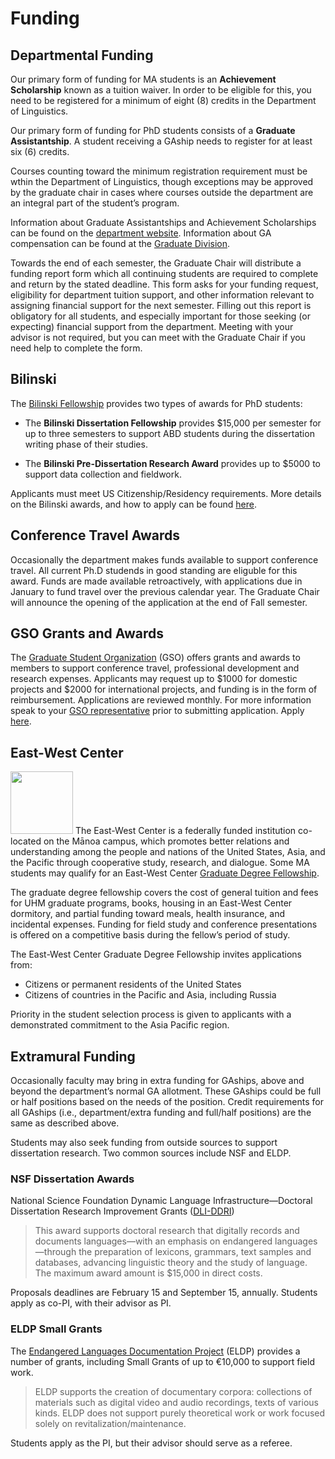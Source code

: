 # Funding {#funding}

## Departmental Funding

Our primary form of funding for MA students is an **Achievement Scholarship** known as a tuition waiver. In order to be eligible for this, you need to be registered for a minimum of eight (8) credits in the Department of Linguistics.

Our primary form of funding for PhD students consists of a **Graduate Assistantship**. A student receiving a GAship needs to register for at least six (6) credits.

Courses counting toward the minimum registration requirement must be wthin the Department of Linguistics, though exceptions may be approved by the graduate chair in cases where courses outside the department are an integral part of the student's program.

Information about Graduate Assistantships and Achievement Scholarships can be found on the [department website](http://ling.hawaii.edu/degree-programs/funding/). Information about GA compensation can be found at the [Graduate Division](https://manoa.hawaii.edu/graduate/compensation-tax-withholding/).

Towards the end of each semester, the Graduate Chair will distribute a funding report form which all continuing students are required to complete and return by the stated deadline. This form asks for your funding request, eligibility for department tuition support, and other information relevant to assigning financial support for the next semester. Filling out this report is obligatory for all students, and especially important for those seeking (or expecting) financial support from the department. Meeting with your advisor is not required, but you can meet with the Graduate Chair if you need help to complete the form.

## Bilinski

The [Bilinski Fellowship](http://ling.hawaii.edu/degree-programs/funding/bilinski/) provides two types of awards for PhD students:

-   The **Bilinski Dissertation Fellowship** provides \$15,000 per semester for up to three semesters to support ABD students during the dissertation writing phase of their studies.

-   The **Bilinski Pre-Dissertation Research Award** provides up to \$5000 to support data collection and fieldwork.

Applicants must meet US Citizenship/Residency requirements. More details on the Bilinski awards, and how to apply can be found [here](http://ling.hawaii.edu/degree-programs/funding/bilinski/).

## Conference Travel Awards

Occasionally the department makes funds available to support conference travel. All current Ph.D studends in good standing are eliguble for this award. Funds are made available retroactively, with applications due in January to fund travel over the previous calendar year. The Graduate Chair will announce the opening of the application at the end of Fall semester.

## GSO Grants and Awards

The [Graduate Student Organization](https://uhmgso.wixsite.com/website-1/grants-and-awards) (GSO) offers grants and awards to members to support conference travel, professional development and research expenses. Applicants may request up to \$1000 for domestic projects and \$2000 for international projects, and funding is in the form of reimbursement. Applications are reviewed monthly. For more information speak to your [GSO representative](http://ling.hawaii.edu/activities/lsm/) prior to submitting application. Apply [here](https://form.jotform.com/gsogrant/gso-ga-application-title-page).

## East-West Center

<img src="images/ewc.jpeg" class="cover" width="100"/> The East-West Center is a federally funded institution co-located on the Mānoa campus, which promotes better relations and understanding among the people and nations of the United States, Asia, and the Pacific through cooperative study, research, and dialogue. Some MA students may qualify for an East-West Center [Graduate Degree Fellowship](https://www.eastwestcenter.org/education/ewc-graduate-degree-fellowship).

The graduate degree fellowship covers the cost of general tuition and fees for UHM graduate programs, books, housing in an East-West Center dormitory, and partial funding toward meals, health insurance, and incidental expenses. Funding for field study and conference presentations is offered on a competitive basis during the fellow's period of study.

The East-West Center Graduate Degree Fellowship invites applications from:

-   Citizens or permanent residents of the United States
-   Citizens of countries in the Pacific and Asia, including Russia

Priority in the student selection process is given to applicants with a demonstrated commitment to the Asia Pacific region.

## Extramural Funding

Occasionally faculty may bring in extra funding for GAships, above and beyond the department's normal GA allotment. These GAships could be full or half positions based on the needs of the position. Credit requirements for all GAships (i.e., department/extra funding and full/half positions) are the same as described above.

Students may also seek funding from outside sources to support dissertation research. Two common sources include NSF and ELDP.

### NSF Dissertation Awards

National Science Foundation Dynamic Language Infrastructure---Doctoral Dissertation Research Improvement Grants ([DLI-DDRI](https://beta.nsf.gov/funding/opportunities/dynamic-language-infrastructure-doctoral))

> This award supports doctoral research that digitally records and documents languages---with an emphasis on endangered languages---through the preparation of lexicons, grammars, text samples and databases, advancing linguistic theory and the study of language. The maximum award amount is \$15,000 in direct costs.

Proposals deadlines are February 15 and September 15, annually. Students apply as co-PI, with their advisor as PI.

### ELDP Small Grants

The [Endangered Languages Documentation Project](http://eldp.net) (ELDP) provides a number of grants, including Small Grants of up to €10,000 to support field work.

> ELDP supports the creation of documentary corpora: collections of materials such as digital video and audio recordings, texts of various kinds. ELDP does not support purely theoretical work or work focused solely on revitalization/maintenance.

Students apply as the PI, but their advisor should serve as a referee.
